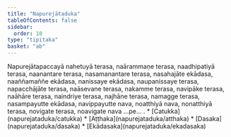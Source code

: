 ```yaml
---
title: "Napurejātaduka"
tableOfContents: false
sidebar:
  order: 10
type: "tipitaka"
basket: "ab"
---
```



<DynamicBreadcrumb />

<Division number="404">

<Paragraph number="1214">
Napurejātapaccayā nahetuyā terasa, naārammaṇe terasa, naadhipatiyā terasa, naanantare terasa, nasamanantare terasa, nasahajāte ekādasa, naaññamaññe ekādasa, nanissaye ekādasa, naupanissaye terasa, napacchājāte terasa, naāsevane terasa, nakamme terasa, navipāke terasa, naāhāre terasa, naindriye terasa, najhāne terasa, namagge terasa, nasampayutte ekādasa, navippayutte nava, noatthiyā nava, nonatthiyā terasa, novigate terasa, noavigate nava …pe… .

</Paragraph>
</Division>

<TableOfContents>
* [Catukka](napurejataduka/catukka)
* [Aṭṭhaka](napurejataduka/atthaka)
* [Dasaka](napurejataduka/dasaka)
* [Ekādasaka](napurejataduka/ekadasaka)
</TableOfContents>